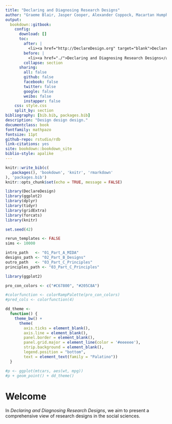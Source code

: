 ```yaml
---
title: "Declaring and Diagnosing Research Designs"
author: "Graeme Blair, Jasper Cooper, Alexander Coppock, Macartan Humphreys"
output:
  bookdown::gitbook:
    config:
      download: []
      toc:
        after: |
          <li><a href="http://DeclareDesign.org" target="blank">DeclareDesign</a></li>
        before: |
          <li><a href="./">Declaring and Diagnosing Research Designs</a></li>
        collapse: section
      sharing: 
        all: false
        github: false
        facebook: false
        twitter: false
        google: false
        weibo: false
        instapper: false
    css: style.css
    split_by: section
bibliography: [bib.bib, packages.bib]
description: "Design design design."
documentclass: book
fontfamily: mathpazo
fontsize: 11pt
github-repo: rstudio/rdb
link-citations: yes
site: bookdown::bookdown_site
biblio-style: apalike
---
```



```r
knitr::write_bib(c(
  .packages(), 'bookdown', 'knitr', 'rmarkdown'
), 'packages.bib')
knitr::opts_chunk$set(echo = TRUE, message = FALSE)
```


```r
library(DeclareDesign)
library(ggplot2)
library(dplyr)
library(tidyr)
library(gridExtra)
library(forcats)
library(knitr)

set.seed(42)

rerun_templates <- FALSE
sims <- 10000

intro_path   <- "01_Part_A_MIDA"
designs_path <- "02_Part_B_Designs"
outro_path   <- "03_Part_C_Principles"
principles_path <- "03_Part_C_Principles"

library(ggplot2)

pro_con_colors <- c("#C67800", "#205C8A")

#colorfunction <- colorRampPalette(pro_con_colors)
#pred_cols <- colorfunction(4)

dd_theme <-
  function() {
    theme_bw() +
      theme(
        axis.ticks = element_blank(),
        axis.line = element_blank(),
        panel.border = element_blank(),
        panel.grid.major = element_line(color = '#eeeeee'),
        strip.background = element_blank(),
        legend.position = "bottom",
        text = element_text(family = "Palatino"))
  }

#p <- ggplot(mtcars, aes(wt, mpg))
#p + geom_point() + dd_theme()

```

# Welcome {-}

In *Declaring and Diagnosing Research Designs*, we aim to present a comprehensive view of research designs in the social sciences.



